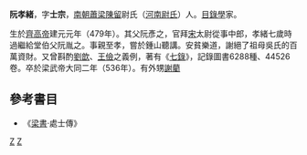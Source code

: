 '''阮孝緒'''{{BD|479年||536年|}}，字'''士宗'''，[[南朝|南朝]][[蕭梁|蕭梁]][[陳留|陳留]]尉氏（[[河南|河南]][[尉氏|尉氏]]）人。[[目錄學|目錄學]]家。

生於[[齊高帝|齊高帝]]建元元年（479年）。其父阮彥之，官拜[[劉宋|宋]]太尉從事中郎，孝緒七歲時過繼給堂伯父阮胤之。事親至孝，嘗於鍾山聽講。安貧樂道，謝絕了祖母吳氏的百萬資財。又曾斟酌[[劉歆|劉歆]]、[[王儉|王儉]]之義例，著有《[[七錄|七錄]]》，記錄圖書6288種、44526卷。卒於梁武帝大同二年（536年）。有外甥[[謝藺|謝藺]]

==參考書目==
*《[[梁書|梁書]]·處士傳》

[[Category:陈留阮氏|Z]]
[[Category:南北朝人|Z]]